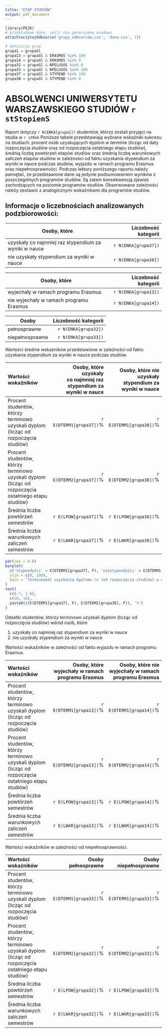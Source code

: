 ```yaml
---
title: "ETAP STUDIÓW"
output: pdf_document
---
```


```r
library(PEJK)
# przykładowe dane, jeśli nie generujemy wsadowo
attach(wczytajOdbiorce('grupy_odbiorców.csv', 'dane.csv', 1))
```

```r
# definicje grup
grupa1 = grupaGl
grupa13 = grupaGl & ERASMUS %in% 100
grupa14 = grupaGl & ERASMUS %in% 0
grupa32 = grupaGl & NPELUSOS %in% 0
grupa33 = grupaGl & NPELUSOS %in% 100
grupa37 = grupaGl & STYPEND %in% 100
grupa38 = grupaGl & STYPEND %in% 0
```

# ABSOLWENCI UNIWERSYTETU WARSZAWSKIEGO STUDIÓW `r stStopienS`

Raport dotyczy `r N(ENKA[grupa1])` studentów, którzy zostali przyjęci na studia w `r stRok`
Poniższe tabele przedstawiają wybrane wskaźniki sukcesu na studiach: procent osób uzyskujących dyplom w terminie (licząc od daty rozpoczęcia studiów oraz od rozpoczęcia ostatniego etapu studiów), średnią liczbę powtórzeń etapów studiów oraz średnią liczbę warunkowych zaliczeń etapów studiów w zależności od faktu uzyskania stypendium za wyniki w nauce podczas studiów, wyjazdu w ramach programu Erasmus oraz niepełnosprawności.
Podczas lektury poniższego raportu należy pamiętać, że przedstawione dane są jedynie podsumowaniem wyników z poszczególnych programów studiów. Są zatem konsekwencją zjawisk zachodzących na poziomie programów studiów. Obserwowane zależności należy zestawić z analogicznymi wskaźnikami dla programów studiów.

## Informacje o liczebnościach analizowanych podzbiorowości: 

Osoby, które                                          | Liczebność kategorii
------------------------------------------------------|--------------------------:
uzyskały co najmniej raz stypendium za wyniki w nauce | `r N(ENKA[grupa37])`
nie uzyskały stypendium za wyniki w nauce             | `r N(ENKA[grupa38])`

Osoby, które                            | Liczebność kategorii
----------------------------------------|--------------------------:
wyjechały w ramach programu Erasmus     | `r N(ENKA[grupa13])`
nie wyjechały w ramach programu Erasmus | `r N(ENKA[grupa14])`

Osoby           | Liczebność kategorii
----------------|--------------------------:
pełnosprawne    | `r N(ENKA[grupa32])`
niepełnosprawne | `r N(ENKA[grupa33])`

Wartości średnie wskaźników przedstawione w zależności od faktu uzyskania stypendium za wyniki w nauce podczas studiów.

------------------------------------------------------------------------------------------------------------------------
Wartości wskaźników                                              Osoby, które uzyskały         Osoby, które nie uzyskały 
                                                       co&nbsp;najmniej raz stypendium                        stypendium
                                                                za wyniki w&nbsp;nauce            za wyniki w&nbsp;nauce
---------------------------------------------------- --------------------------------- ---------------------------------
Procent studentów, którzy terminowo uzyskali dyplom            `r E(DTERM1[grupa37])`%           `r E(DTERM1[grupa38])`%
(licząc od rozpoczęcia studiów)        

Procent studentów, którzy terminowo uzyskali dyplom            `r E(DTERM2[grupa37])`%           `r E(DTERM2[grupa38])`%
(licząc od rozpoczęcia ostatniego etapu studiów) 

Średnia liczba powtórzeń semestrów                               `r E(LPOW[grupa37])`%             `r E(LPOW[grupa38])`%

Średnia liczba warunkowych zaliczeń semestrów                    `r E(LWAR[grupa37])`%             `r E(LWAR[grupa38])`%
------------------------------------------------------------------------------------------------------------------------

```r
par(cex = 0.8)
barplot(
  c('stypendyści' = E(DTERM1[grupa37], F), 'niestypendyści' = E(DTERM1[grupa38], F)),
  ylim = c(0, 100), 
  main = 'Terminowość uzyskania dyplomu \n (od rozpoczęcia studiów) a otrzymywanie stypendium'
)
text(
  c(0.7, 1.9),
  c(10, 10),
  paste0(c(E(DTERM1[grupa37], F), E(DTERM1[grupa38], F)), '%')
)
```

Odsetki studentów, którzy terminowo uzyskali dyplom (licząc od rozpoczęcia studiów) wśród osób, które

1. uzyskały co najmniej raz stypendium za wyniki w nauce
2. nie uzyskały stypendium za wyniki w nauce

Wartości wskaźników w zależności od faktu wyjazdu w ramach programu Erasmus.

------------------------------------------------------------------------------------------------------------------------
Wartości wskaźników                                             Osoby, które wyjechały        Osoby, które nie wyjechały
                                                        w&nbsp;ramach programu Erasmus    w&nbsp;ramach programu Erasmus
---------------------------------------------------- --------------------------------- ---------------------------------
Procent studentów, którzy terminowo uzyskali dyplom            `r E(DTERM1[grupa13])`%           `r E(DTERM1[grupa14])`%
(licząc od rozpoczęcia studiów)        

Procent studentów, którzy terminowo uzyskali dyplom            `r E(DTERM2[grupa13])`%           `r E(DTERM2[grupa14])`%
(licząc od rozpoczęcia ostatniego etapu studiów) 

Średnia liczba powtórzeń semestrów                               `r E(LPOW[grupa13])`%             `r E(LPOW[grupa14])`%

Średnia liczba warunkowych zaliczeń semestrów                    `r E(LWAR[grupa13])`%             `r E(LWAR[grupa14])`%
------------------------------------------------------------------------------------------------------------------------

Wartości wskaźników w zależności od niepełnosprawności.

------------------------------------------------------------------------------------------------------------------------
Wartości wskaźników                                                 Osoby pełnosprawne             Osoby niepełnosprawne
---------------------------------------------------- --------------------------------- ---------------------------------
Procent studentów, którzy terminowo uzyskali dyplom            `r E(DTERM1[grupa33])`%           `r E(DTERM1[grupa33])`%
(licząc od rozpoczęcia studiów)        

Procent studentów, którzy terminowo uzyskali dyplom            `r E(DTERM2[grupa32])`%           `r E(DTERM2[grupa33])`%
(licząc od rozpoczęcia ostatniego etapu studiów) 

Średnia liczba powtórzeń semestrów                               `r E(LPOW[grupa32])`%             `r E(LPOW[grupa33])`%

Średnia liczba warunkowych zaliczeń semestrów                    `r E(LWAR[grupa32])`%             `r E(LWAR[grupa33])`%
------------------------------------------------------------------------------------------------------------------------
